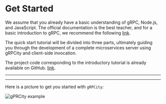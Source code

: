 
# Get Started

We assume that you already have a basic understanding of gRPC, Node.js, and JavaScript.
The official documentation is the best teacher, and for a basic introduction to gRPC,
we recommend the following [link](https://github.com/grpc/grpc-node/tree/master/examples/helloworld/dynamic_codegen).

The quick start tutorial will be divided into three parts, ultimately guiding you
through the development of a complete microservices server using gRPCity and client-side invocation.

The project code corresponding to the introductory tutorial is already available on GitHub. [link](https://github.com/chakhsu/grpcity-basic-demo).

---

<Cards>
  <Cards.Card
    title="Proto Loader →"
    href="/en/start/proto-loader"
  />
  <Cards.Card
    title="Server Side →"
    href="/en/start/server"
  />
  <Cards.Card
    title="Client Side →"
    href="/en/start/client"
  />
</Cards>

---

Here is a picture to get you started with `gRPCity`:

![gPRCity example](/img/grpcity-example.svg)

